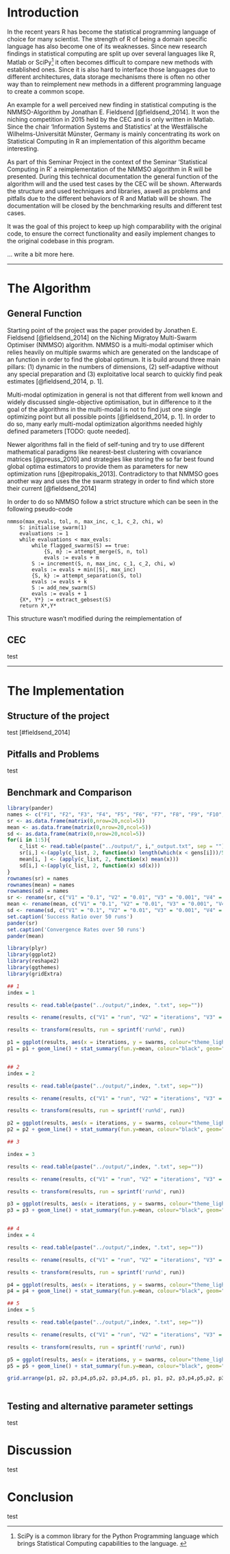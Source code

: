 # Introduction #

In the recent years R has become the statistical programming language of choice for many scientist. The strength of R of being a domain specific language has also become one of its weaknesses. Since new research findings in statistical computing are split up over several languages like R, Matlab or SciPy[^1] it often becomes difficult to compare new methods with established ones. Since it is also hard to interface those languages due to different architectures, data storage mechanisms there is often no other way than to reimplement new methods in a different programming language to create a common scope.

An example for a well perceived new finding in statistical computing is the NMMSO-Algorithm by Jonathan E. Fieldsend [@fieldsend_2014]. It won the niching competition in 2015 held by the CEC and is only written in Matlab. Since the chair 'Information Systems and Statistics' at the Westfälische Wilhelms-Universität Münster, Germany is mainly concentrating its work on Statistical Computing in R an implementation of this algorithm became interesting. 

As part of this Seminar Project in the context of the Seminar 'Statistical Computing in R' a reimplementation of the NMMSO algorithm in R will be presented. During this technical documentation the general function of the algorithm will and the used test cases by the CEC will be shown. Afterwards the structure and used techniques and libraries, aswell as problems and pitfalls due to the different behaviors of R and Matlab will be shown. The documentation will be closed by the benchmarking results and different test cases. 

It was the goal of this project to keep up high comparability with the original code, to ensure the correct functionality and easily implement changes to the original codebase in this program. 

… write a bit more here.

[^1]: SciPy is a common library for the Python Programming language which brings Statistical Computing capabilities to the language.
\newpage

----

# The Algorithm #

## General Function ##

Starting point of the project was the paper provided by Jonathen E. Fieldsend [@fieldsend_2014] on the Niching Migratoy Multi-Swarm Optimiser (NMMSO) algorithm. NMMSO is a multi-modal optimiser which relies heavily on multiple swarms which are generated on the landscape of an function in order to find the global optimum. It is build around three main pillars: (1) dynamic in the numbers of dimensions, (2) self-adaptive without any special preparation and (3) exploitative local search to quickly find peak estimates [@fieldsend_2014, p. 1]. 

Multi-modal optimization in general is not that different from well known and widely discussed single-objective optimisation, but in difference to it the goal of the algorithms in the multi-modal is not to find just one single optimizing point but all possible points [@fieldsend_2014, p. 1]. In order to do so, many early multi-modal optimization algorithms needed highly defined parameters [TODO: quote needed]. 

Newer algorithms fall in the field of self-tuning and try to use different mathematical paradigms like nearest-best clustering with covariance matrices [@preuss_2010] and strategies like storing the so far best found global optima estimators to provide them as parameters for new optimization runs [@epitropakis_2013]. Contradictory to that NMMSO goes another way and uses the the swarm strategy in order to find which store their current [@fieldsend_2014]

In order to do so NMMSO follow a strict structure which can be seen in the following pseudo-code

	nmmso(max_evals, tol, n, max_inc, c_1, c_2, chi, w)
		S: initialise_swarm(1)
		evaluations := 1
		while evaluations < max_evals:
			while flagged_swarms(S) == true:
				{S, m} := attempt_merge(S, n, tol)
				evals := evals + m
			S := increment(S, n, max_inc, c_1, c_2, chi, w)
			evals := evals + min(|S|, max_inc)
			{S, k} := attempt_separation(S, tol)
			evals := evals + k
			S := add_new_swarm(S)
			evals := evals + 1
		{X*, Y*} := extract_gebsest(S)
		return X*,Y*

This structure wasn't modified during the reimplementation of 

## CEC ##

test

----

# The Implementation #

## Structure of the project ##

test [#fieldsend_2014]

## Pitfalls and Problems ##

test

## Benchmark and Comparison ##


```r
library(pander)
names <- c("F1", "F2", "F3", "F4", "F5", "F6", "F7", "F8", "F9", "F10", "F11", "F12", "F13", "F14", "F15", "F16", "F17", "F18", "F19", "F20")
sr <- as.data.frame(matrix(0,nrow=20,ncol=5))
mean <- as.data.frame(matrix(0,nrow=20,ncol=5))
sd <- as.data.frame(matrix(0,nrow=20,ncol=5))
for(i in 1:5){
	c_list <- read.table(paste("../output/", i,"_output.txt", sep = ""))
	sr[i,] <-(apply(c_list, 2, function(x) length(which(x < gens[i]))/50))
	mean[i, ] <- (apply(c_list, 2, function(x) mean(x)))
	sd[i,] <-(apply(c_list, 2, function(x) sd(x)))
}
rownames(sr) = names
rownames(mean) = names
rownames(sd) = names
sr <- rename(sr, c("V1" = "0.1", "V2" = "0.01", "V3" = "0.001", "V4" = "0.0001", "V5" = "0.00001"))
mean <- rename(mean, c("V1" = "0.1", "V2" = "0.01", "V3" = "0.001", "V4" = "0.0001", "V5" = "0.00001"))
sd <- rename(sd, c("V1" = "0.1", "V2" = "0.01", "V3" = "0.001", "V4" = "0.0001", "V5" = "0.00001"))
set.caption('Success Ratio over 50 runs')
pander(sr)
set.caption('Convergence Rates over 50 runs')
pander(mean)

```


```r
library(plyr)
library(ggplot2)
library(reshape2)
library(ggthemes)
library(gridExtra)

## 1
index = 1

results <- read.table(paste("../output/",index, ".txt", sep=""))

results <- rename(results, c("V1" = "run", "V2" = "iterations", "V3" = "swarms"))

results <- transform(results, run = sprintf('run%d', run)) 

p1 = ggplot(results, aes(x = iterations, y = swarms, colour="theme_light"), linetype= run)
p1 = p1 + geom_line() + stat_summary(fun.y=mean, colour="black", geom="line", aes(group = 1)) + theme_tufte() + theme(legend.position = "none")


## 2
index = 2

results <- read.table(paste("../output/",index, ".txt", sep=""))

results <- rename(results, c("V1" = "run", "V2" = "iterations", "V3" = "swarms"))

results <- transform(results, run = sprintf('run%d', run)) 

p2 = ggplot(results, aes(x = iterations, y = swarms, colour="theme_light"), linetype= run)
p2 = p2 + geom_line() + stat_summary(fun.y=mean, colour="black", geom="line", aes(group = 1)) + theme_tufte() + theme(legend.position = "none")

## 3

index = 3

results <- read.table(paste("../output/",index, ".txt", sep=""))

results <- rename(results, c("V1" = "run", "V2" = "iterations", "V3" = "swarms"))

results <- transform(results, run = sprintf('run%d', run)) 

p3 = ggplot(results, aes(x = iterations, y = swarms, colour="theme_light"), linetype= run)
p3 = p3 + geom_line() + stat_summary(fun.y=mean, colour="black", geom="line", aes(group = 1)) + theme_tufte() + theme(legend.position = "none")


## 4
index = 4

results <- read.table(paste("../output/",index, ".txt", sep=""))

results <- rename(results, c("V1" = "run", "V2" = "iterations", "V3" = "swarms"))

results <- transform(results, run = sprintf('run%d', run)) 

p4 = ggplot(results, aes(x = iterations, y = swarms, colour="theme_light"), linetype= run)
p4 = p4 + geom_line() + stat_summary(fun.y=mean, colour="black", geom="line", aes(group = 1)) + theme_tufte() + theme(legend.position = "none")

## 5
index = 5

results <- read.table(paste("../output/",index, ".txt", sep=""))

results <- rename(results, c("V1" = "run", "V2" = "iterations", "V3" = "swarms"))

results <- transform(results, run = sprintf('run%d', run)) 

p5 = ggplot(results, aes(x = iterations, y = swarms, colour="theme_light"), linetype= run)
p5 = p5 + geom_line() + stat_summary(fun.y=mean, colour="black", geom="line", aes(group = 1)) + theme_tufte() + theme(legend.position = "none")

grid.arrange(p1, p2, p3,p4,p5,p2, p3,p4,p5, p1, p1, p2, p3,p4,p5,p2, p3,p4,p5, p1, ncol=4)
 

```


## Testing and alternative parameter settings ##

test

# Discussion #

test

# Conclusion #

test
\newpage